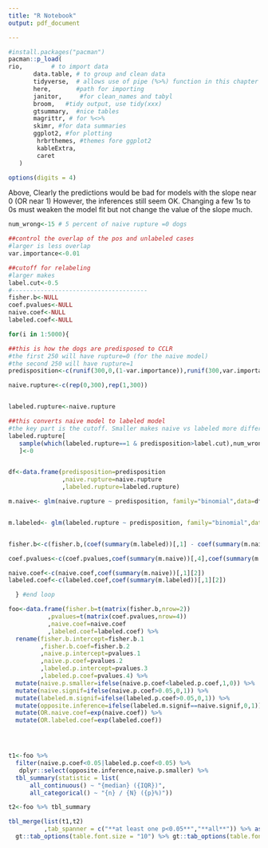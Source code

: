```yaml
---
title: "R Notebook"
output: pdf_document

---
```


```r
#install.packages("pacman")
pacman::p_load(
rio,        # to import data
       data.table, # to group and clean data
       tidyverse,  # allows use of pipe (%>%) function in this chapter
       here,       #path for importing 
       janitor,     #for clean_names and tabyl
       broom,   #tidy output, use tidy(xxx)
       gtsummary,  #nice tables
       magrittr, # for %<>%
       skimr, #for data summaries
       ggplot2, #for plotting
        hrbrthemes, #themes fore ggplot2
        kableExtra,
        caret
   ) 

options(digits = 4)
```

Above, Clearly the predictions would be bad for models with the slope near 0 (OR near 1) However, the inferences still seem OK. Changing a few 1s to 0s must weaken the model fit but not change the value of the slope much.

```r

num_wrong<-15 # 5 percent of naive rupture =0 dogs

##control the overlap of the pos and unlabeled cases
#larger is less overlap
var.importance<-0.01

##cutoff for relabeling
#larger makes 
label.cut<-0.5
#--------------------------------------
fisher.b<-NULL
coef.pvalues<-NULL
naive.coef<-NULL
labeled.coef<-NULL

for(i in 1:5000){

##this is how the dogs are predisposed to CCLR
#the first 250 will have rupture=0 (for the naive model)
#the second 250 will have rupture=1
predisposition<-c(runif(300,0,(1-var.importance)),runif(300,var.importance,1))

naive.rupture<-c(rep(0,300),rep(1,300))


labeled.rupture<-naive.rupture

##this converts naive model to labeled model
#the key part is the cutoff. Smaller makes naive vs labeled more different
labeled.rupture[
   sample(which(labeled.rupture==1 & predisposition>label.cut),num_wrong)
   ]<-0


df<-data.frame(predisposition=predisposition
               ,naive.rupture=naive.rupture
               ,labeled.rupture=labeled.rupture)

m.naive<- glm(naive.rupture ~ predisposition, family="binomial",data=df)


m.labeled<- glm(labeled.rupture ~ predisposition, family="binomial",data=df)


fisher.b<-c(fisher.b,(coef(summary(m.labeled))[,1] - coef(summary(m.naive))[,1])/abs(coef(summary(m.naive))[,1]))

coef.pvalues<-c(coef.pvalues,coef(summary(m.naive))[,4],coef(summary(m.labeled))[,4])

naive.coef<-c(naive.coef,coef(summary(m.naive))[,1][2])
labeled.coef<-c(labeled.coef,coef(summary(m.labeled))[,1][2])

  } #end loop

foo<-data.frame(fisher.b=t(matrix(fisher.b,nrow=2))
           ,pvalues=t(matrix(coef.pvalues,nrow=4))
           ,naive.coef=naive.coef
           ,labeled.coef=labeled.coef) %>% 
  rename(fisher.b.intercept=fisher.b.1
         ,fisher.b.coef=fisher.b.2
         ,naive.p.intercept=pvalues.1
         ,naive.p.coef=pvalues.2
         ,labeled.p.intercept=pvalues.3
         ,labeled.p.coef=pvalues.4) %>% 
  mutate(naive.p.smaller=ifelse(naive.p.coef<labeled.p.coef,1,0)) %>% 
  mutate(naive.signif=ifelse(naive.p.coef>0.05,0,1)) %>% 
  mutate(labeled.m.signif=ifelse(labeled.p.coef>0.05,0,1)) %>% 
  mutate(opposite.inference=ifelse(labeled.m.signif==naive.signif,0,1)) %>% 
  mutate(OR.naive.coef=exp(naive.coef)) %>% 
  mutate(OR.labeled.coef=exp(labeled.coef))




t1<-foo %>% 
  filter(naive.p.coef<0.05|labeled.p.coef<0.05) %>% 
   dplyr::select(opposite.inference,naive.p.smaller) %>% 
  tbl_summary(statistic = list(
      all_continuous() ~ "{median} ({IQR})",
      all_categorical() ~ "{n} / {N} ({p}%)"))

t2<-foo %>% tbl_summary

tbl_merge(list(t1,t2)
          ,tab_spanner = c("**at least one p<0.05**","**all**")) %>% as_gt() %>%
  gt::tab_options(table.font.size = "10") %>% gt::tab_options(table.font.names = "courier")
```

